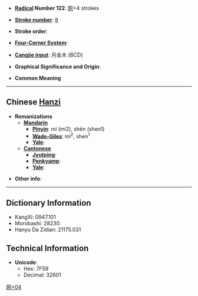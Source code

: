 * '''[[Wiktionary:Chinese radical index| Radical]] Number 122''': [[Wiktionary:Chinese radical index 网|网]]+4 strokes

* '''[[Wiktionary:Chinese total strokes index|Stroke number]]''': [[Wiktionary:Chinese total strokes index 9|9]]

* '''Stroke order''': 

* '''[[Wiktionary:Chinese four corner index|Four-Corner System]]''': 

* '''[[Wiktionary:Chinese Cangjie index|Cangjie input]]''': 月金木 (BCD)

* '''Graphical Significance and Origin''': 

* '''Common Meaning'''

----

== Chinese [[Hanzi]] ==

* '''Romanizations'''
** '''[[Mandarin]]'''
*** '''[[Pinyin]]''': mí (mi2), shēn (shen1)
*** '''[[Wade-Giles]]''': mi<sup>2</sup>, shen<sup>1</sup>
*** '''[[Yale]]''': 
** '''[[Cantonese]]'''
*** '''[[Jyutping]]''':
*** '''[[Penkyamp]]''': 
*** '''[[Yale]]''': 

* '''Other info''': 

----

== Dictionary Information ==

* KangXi: 0947.101
* Morobashi: 28230
* Hanyu Da Zidian: 21175.031

== Technical Information ==

* '''Unicode''':
** Hex: 7F59
** Decimal: 32601

[[Category:CJKV Character articles lacking a common meaning|网+04]]